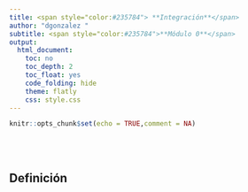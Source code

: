 ```yaml
---
title: <span style="color:#235784"> **Integración**</span>  
author: "dgonzalez "
subtitle: <span style="color:#235784">**Módulo 0**</span> 
output:
  html_document:
    toc: no
    toc_depth: 2
    toc_float: yes
    code_folding: hide
    theme: flatly
    css: style.css
---  
```

```r
knitr::opts_chunk$set(echo = TRUE,comment = NA)


```


<br/><br/>


<div class="content-box-blue">
## **Definición**

</div>

